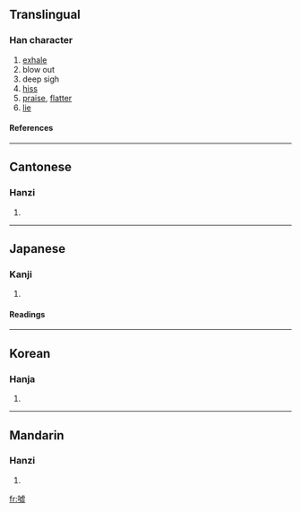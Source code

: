 {{see|嘘}}

==Translingual==
===Han character===
{{Han char|rn=30|rad=口|as=11|sn=14|four=6101<sub>7</sub>|canj=口卜心一 (RYPM)}}
# [[exhale]]
# blow out
# deep sigh
# [[hiss]]
# [[praise]], [[flatter]]
# [[lie]]
====References====
{{Han ref|kx=0209.151|dkj=04206|dj=0429.080|hdz=10675.120|uh=5653|ud=22099|bh=BC4E|bd=48206}}
----
==Cantonese==
===Hanzi===
{{yue-hanzi|jyut=|y=heui1}}
# {{defn|Cantonese}}
----
==Japanese==
===Kanji===
{{ja-kanji|grade=|rs=口11}}
# {{defn|Japanese}} 
====Readings====
{{ja-readings|on=[[きょ]] (kyo)|kun=[[ふく]] (fuku), [[うそ]] (uso)}}
----
==Korean==
===Hanja===
{{ko-hanja|hangeul=허|rv=heo|mr=hŏ}}
# {{defn|Korean}}
----
==Mandarin==
===Hanzi===
{{cmn-hanzi|sim=嘘|pin=[[xū]] (xu1)|wg=hsü<sup>1</sup>}}
# {{defn|Mandarin}}

[[fr:噓]]